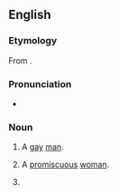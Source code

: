 {{also|knob-jockey}}
==English==

===Etymology===
From {{compound|en|knob|jockey}}.

===Pronunciation===
* {{audio|en|En-au-knob jockey.ogg|Audio (AU)}}

===Noun===
{{en-noun}} {{tlb|en|UK|vulgar|slang|derogatory}}

# A [[gay]] [[man]].
# {{rfv-sense|en}} A [[promiscuous]] [[woman]].
#: {{usex|en|"You put it around a lot. You're such a '''knob jockey'''."}}
# {{ng|Term of abuse.}}
#: {{usex|en|Ruining a barbecue by burning the meat. You really are a complete '''knob jockey'''.}}